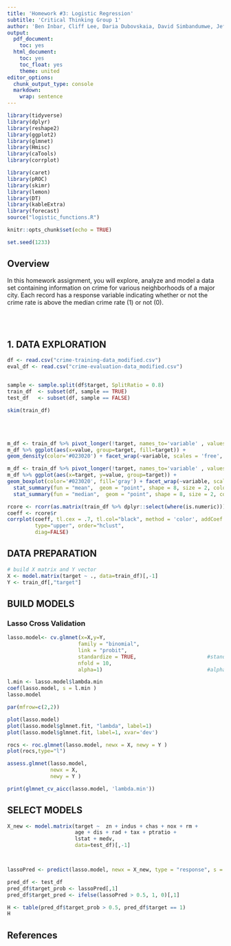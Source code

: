 ```yaml
---
title: 'Homework #3: Logistic Regression'
subtitle: 'Critical Thinking Group 1'
author: 'Ben Inbar, Cliff Lee, Daria Dubovskaia, David Simbandumwe, Jeff Parks, Nick Oliver'
output:
  pdf_document:
    toc: yes
  html_document:
    toc: yes
    toc_float: yes
    theme: united
editor_options:
  chunk_output_type: console
  markdown: 
    wrap: sentence
---
```



```r
library(tidyverse)
library(dplyr)
library(reshape2)
library(ggplot2)
library(glmnet)
library(Hmisc)
library(caTools)
library(corrplot) 

library(caret)
library(pROC)
library(skimr)
library(lemon)
library(DT)
library(kableExtra)
library(forecast)
source("logistic_functions.R")

knitr::opts_chunk$set(echo = TRUE)
```

```r

set.seed(1233)

```






## Overview
In this homework assignment, you will explore, analyze and model a data set containing information on crime for various neighborhoods of a major city. Each record has a response variable indicating whether or not the crime rate is above the median crime rate (1) or not (0).

<br></br>


## 1. DATA EXPLORATION




```r

df <- read.csv("crime-training-data_modified.csv")
eval_df <- read.csv("crime-evaluation-data_modified.csv")


sample <- sample.split(df$target, SplitRatio = 0.8)
train_df  <- subset(df, sample == TRUE)
test_df   <- subset(df, sample == FALSE)


```



```r

skim(train_df)

```
<br></br>



```r

m_df <- train_df %>% pivot_longer(!target, names_to='variable' , values_to = 'value')
m_df %>% ggplot(aes(x=value, group=target, fill=target)) + 
geom_density(color='#023020') + facet_wrap(~variable, scales = 'free',  ncol = 4) + theme_bw()

```




```r

m_df <- train_df %>% pivot_longer(!target, names_to='variable' , values_to = 'value')
m_df %>% ggplot(aes(x=target, y=value, group=target)) + 
geom_boxplot(color='#023020', fill='gray') + facet_wrap(~variable, scales = 'free',  ncol = 4) +
  stat_summary(fun = "mean",  geom = "point", shape = 8, size = 2, color = "steelblue") + 
  stat_summary(fun = "median",  geom = "point", shape = 8, size = 2, color = "red") + theme_bw()

```




```r

rcore <- rcorr(as.matrix(train_df %>% dplyr::select(where(is.numeric))))
coeff <- rcore$r
corrplot(coeff, tl.cex = .7, tl.col="black", method = 'color', addCoef.col = "black",
         type="upper", order="hclust",
         diag=FALSE)

```




## DATA PREPARATION

```r

# build X matrix and Y vector
X <- model.matrix(target ~ ., data=train_df)[,-1]
Y <- train_df[,"target"] 

```






## BUILD MODELS


### Lasso Cross Validation

```r

lasso.model<- cv.glmnet(x=X,y=Y,
                       family = "binomial", 
                       link = "probit",
                       standardize = TRUE,                       #standardize  
                       nfold = 10,
                       alpha=1)                                  #alpha=1 is lasso

l.min <- lasso.model$lambda.min
coef(lasso.model, s = l.min )
lasso.model

```


```r

par(mfrow=c(2,2))

plot(lasso.model)
plot(lasso.model$glmnet.fit, "lambda", label=1)
plot(lasso.model$glmnet.fit, label=1, xvar='dev')

rocs <- roc.glmnet(lasso.model, newx = X, newy = Y )
plot(rocs,type="l")  

```


```r
assess.glmnet(lasso.model,           
              newx = X,              
              newy = Y )    

print(glmnet_cv_aicc(lasso.model, 'lambda.min'))

```




## SELECT MODELS

```r

X_new <- model.matrix(target ~  zn + indus + chas + nox + rm + 
                      age + dis + rad + tax + ptratio + 
                      lstat + medv,
                      data=test_df)[,-1]



lassoPred <- predict(lasso.model, newx = X_new, type = "response", s = l.min)

pred_df <- test_df
pred_df$target_prob <- lassoPred[,1]
pred_df$target_pred <- ifelse(lassoPred > 0.5, 1, 0)[,1]


```


```r

H <- table(pred_df$target_prob > 0.5, pred_df$target == 1) 
H

```




## References



